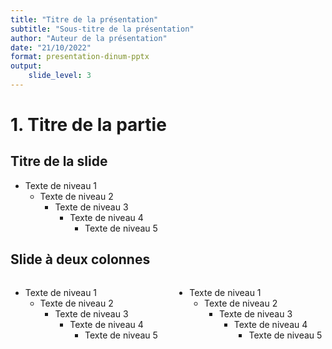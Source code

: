 ```yaml
---
title: "Titre de la présentation"
subtitle: "Sous-titre de la présentation"
author: "Auteur de la présentation"
date: "21/10/2022"
format: presentation-dinum-pptx
output:
    slide_level: 3
---
```


# 1. Titre de la partie

## Titre de la slide

- Texte de niveau 1
    - Texte de niveau 2
        - Texte de niveau 3
            - Texte de niveau 4
                - Texte de niveau 5
 

## Slide à deux colonnes

:::::::::::::: {.columns}
::: {.column}
- Texte de niveau 1
    - Texte de niveau 2
        - Texte de niveau 3
            - Texte de niveau 4
                - Texte de niveau 5
:::

::: {.column}
- Texte de niveau 1
    - Texte de niveau 2
        - Texte de niveau 3
            - Texte de niveau 4
                - Texte de niveau 5
:::
::::::::::::::
